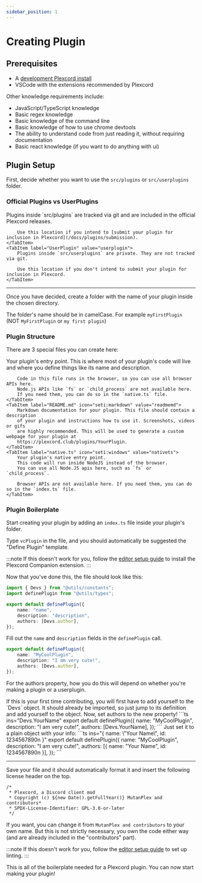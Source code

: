 ```yaml
---
sidebar_position: 1
---
```



# Creating Plugin

## Prerequisites

- A [development Plexcord install](/docs/installing/plexcord)
- VSCode with the extensions recommended by Plexcord

Other knowledge requirements include:

- JavaScript/TypeScript knowledge
- Basic regex knowledge
- Basic knowledge of the command line
- Basic knowledge of how to use chrome devtools
- The ability to understand code from just reading it, without requiring documentation
- Basic react knowledge (if you want to do anything with ui)

## Plugin Setup

First, decide whether you want to use the `src/plugins` or `src/userplugins` folder.

### Official Plugins vs UserPlugins

<Tabs groupId="plugins-type">
    <TabItem label="Plugin" value="plugin">
        Plugins inside `src/plugins` are tracked via git and are included in the official Plexcord releases.

        Use this location if you intend to [submit your plugin for inclusion in Plexcord](/docs/plugins/submission).
    </TabItem>
    <TabItem label="UserPlugin" value="userplugin">
        Plugins inside `src/userplugins` are private. They are not tracked via git.

        Use this location if you don't intend to submit your plugin for inclusion in Plexcord.
    </TabItem>
</Tabs>

___

Once you have decided, create a folder with the name of your plugin inside the chosen directory.

The folder's name should be in camelCase. For example `myFirstPlugin` (NOT `MyFirstPlugin` or `my first plugin`)

### Plugin Structure

There are 3 special files you can create here:

<Tabs groupId="platform">
    <TabItem label="index.ts(x)" icon="seti:react" value="indexts">
        Your plugin's entry point. This is where most of your plugin's code will live and where you define things
        like its name and description.

        Code in this file runs in the browser, so you can use all browser APIs here.  
        Node.js APIs like `fs` or `child_process` are not available here.
        If you need them, you can do so in the `native.ts` file.
    </TabItem>
    <TabItem label="README.md" icon="seti:markdown" value="readmemd">
        Markdown documentation for your plugin. This file should contain a description
        of your plugin and instructions how to use it. Screenshots, videos or gifs
        are highly recommended. This will be used to generate a custom webpage for your plugin at
        https://plexcord.club/plugins/YourPlugin.
    </TabItem>
    <TabItem label="native.ts" icon="seti:windows" value="nativets">
        Your plugin's native entry point.
        This code will run inside NodeJS instead of the browser.
        You can use all Node.JS apis here, such as `fs` or `child_process`.

        Browser APIs are not available here. If you need them, you can do so in the `index.ts` file.
    </TabItem>
</Tabs>

### Plugin Boilerplate

Start creating your plugin by adding an `index.ts` file inside your plugin's folder.

Type `vcPlugin` in the file, and you should automatically be suggested the "Define Plugin" template.

:::note
If this doesn't work for you, follow the [editor setup guide](/docs/installing/set-editor)
to install the Plexcord Companion extension.
:::

Now that you've done this, the file should look like this:

```ts
import { Devs } from "@utils/constants";
import definePlugin from "@utils/types";

export default definePlugin({
    name: "name",
    description: "description",
    authors: [Devs.author],
});
```

Fill out the `name` and `description` fields in the `definePlugin` call.

```ts "MyCoolPlugin" "I am very cute!"
export default definePlugin({
    name: "MyCoolPlugin",
    description: "I am very cute!",
    authors: [Devs.author],
});
```

For the authors property, how you do this will depend on whether you're making a plugin or a userplugin.

<Tabs groupId="plugins-type">
    <TabItem label="Plugin" value="plugin">
        If this is your first time contributing, you will first have to add yourself to the `Devs` object. 
        It should already be imported, so just jump to its definition and add yourself to the object.
        Now, set authors to the new property!
        ```ts ins="Devs.YourName"
        export default definePlugin({
            name: "MyCoolPlugin",
            description: "I am very cute!",
            authors: [Devs.YourName],
        });
        ```
    </TabItem>
    <TabItem label="UserPlugin" value="userplugin">
        Just set it to a plain object with your info:
        ```ts ins="{ name: \"Your Name\", id: 1234567890n }"
        export default definePlugin({
            name: "MyCoolPlugin",
            description: "I am very cute!",
            authors: [{ name: "Your Name", id: 1234567890n }],
        });
        ```
    </TabItem>
</Tabs>

___

Save your file and it should automatically format it and insert the following license header on the top.

``` lang="ts" mark={["MutanPlex and contributors"]} code={
/*
 * Plexcord, a Discord client mod
 * Copyright (c) ${new Date().getFullYear()} MutanPlex and contributors*
 * SPDX-License-Identifier: GPL-3.0-or-later
 */
```

If you want, you can change it from `MutanPlex and contributors` to your own name.
But this is not strictly necessary, you own the code either way (and are already included in the "contributors" part).

:::note
If this doesn't work for you, follow the [editor setup guide](/docs/installing/set-editor#installing-the-recommended-extensions)
to set up linting.
:::

This is all of the boilerplate needed for a Plexcord plugin. You can now start making your plugin!